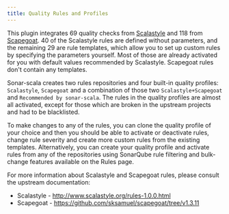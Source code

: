```yaml
---
title: Quality Rules and Profiles
---
```


This plugin integrates 69 quality checks from
[Scalastyle](http://www.scalastyle.org/rules-1.0.0.html) and 118 from
[Scapegoat](https://github.com/sksamuel/scapegoat/tree/v1.3.9). 40 of the
Scalastyle rules are defined without parameters, and the remaining 29 are rule
templates, which allow you to set up custom rules by specifying the parameters
yourself. Most of those are already activated for you with default values
recommended by Scalastyle. Scapegoat rules don't contain any templates.

Sonar-scala creates two rules repositories and four built-in quality profiles:
`Scalastyle`, `Scapegoat` and a combination of those two `Scalastyle+Scapegoat`
and `Recommended by sonar-scala`. The rules in the quality profiles are almost
all activated, except for those which are broken in the upstream projects and
had to be blacklisted.

To make changes to any of the rules, you can clone the quality profile of your
choice and then you should be able to activate or deactivate rules, change rule
severity and create more custom rules from the existing templates.
Alternatively, you can create your quality profile and activate rules from any
of the repositories using SonarQube rule filtering and bulk-change features
available on the Rules page.

For more information about Scalastyle and Scapegoat rules, please consult the
upstream documentation:

- Scalastyle - http://www.scalastyle.org/rules-1.0.0.html
- Scapegoat - https://github.com/sksamuel/scapegoat/tree/v1.3.11
